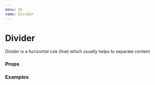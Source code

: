 ```yaml
---
menu: UI
name: Divider
---
```



# Divider

Divider is a horizontal rule (line) which usually helps to separate content

### Props
<Props of={RawDivider} />

### Examples
<Playground>
  <Divider dotted />
</Playground>
